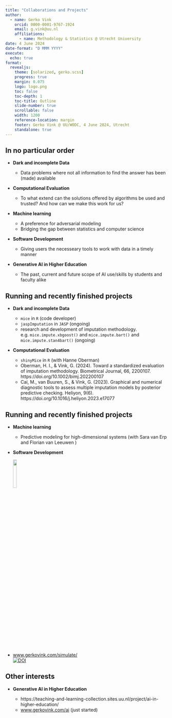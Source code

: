 ```yaml
---
title: "Collaborations and Projects"
author: 
  - name: Gerko Vink
    orcid: 0000-0001-9767-1924
    email: g.vink@uu.nl
    affiliations:
      - name: Methodology & Statistics @ Utrecht University
date: 4 June 2024
date-format: "D MMM YYYY"
execute: 
  echo: true
format: 
  revealjs:
    theme: [solarized, gerko.scss]
    progress: true
    margin: 0.075
    logo: logo.png 
    toc: false
    toc-depth: 1
    toc-title: Outline
    slide-number: true
    scrollable: false
    width: 1200
    reference-location: margin
    footer: Gerko Vink @ UU/WODC, 4 June 2024, Utrecht
    standalone: true
---
```


## In no particular order

- **Dark and incomplete Data**
  
  - Data problems where not all information to find the answer has been (made) available
  
- **Computational Evaluation**
  
  - To what extend can the solutions offered by algorithms be used and trusted? And how can we make this work for us?
  
- **Machine learning**
  
  - A preference for adversarial modeling
  - Bridging the gap between statistics and computer science
  
- **Software Development**
 
  - Giving users the necesseary tools to work with data in a timely manner
  
- **Generative AI in Higher Education**
 
  - The past, current and future scope of AI use/skills by students and faculty alike


## Running and recently finished projects

- **Dark and incomplete Data**
  
  - `mice` in `R` (code developer)
  - `jaspImputation` in `JASP` (ongoing)
  - research and development of imputation methodology. e.g. `mice.impute.xbgoost()` and `mice.impute.bart()` and `mice.impute.stan4bart()` (ongoing)
  
- **Computational Evaluation**
  - `shinyMice` in `R` (with Hanne Oberman)  
  - Oberman, H. I., & Vink, G. (2024). Toward a standardized evaluation of imputation methodology. Biometrical Journal, 66, 2200107. https://doi.org/10.1002/bimj.202200107
  - Cai, M., van Buuren, S., & Vink, G. (2023). Graphical and numerical diagnostic tools to assess multiple imputation models by posterior predictive checking. Heliyon, 9(6). https://doi.org/10.1016/j.heliyon.2023.e17077
  
## Running and recently finished projects

- **Machine learning**
  
  - Predictive modeling for high-dimensional systems (with Sara van Erp and Florian van Leeuwen )
  
- **Software Development**
 
  ![](img/mice.png){width=15%}
- [www.gerkovink.com/simulate/](https://www.gerkovink.com/simulate/) <br> [![DOI](https://zenodo.org/badge/577246981.svg)](https://zenodo.org/badge/latestdoi/577246981)

## Other interests
- **Generative AI in Higher Education**
 
  - https://teaching-and-learning-collection.sites.uu.nl/project/ai-in-higher-education/
  - [www.gerkovink.com/ai](https://www.gerkovink.com/ai) (just started)

